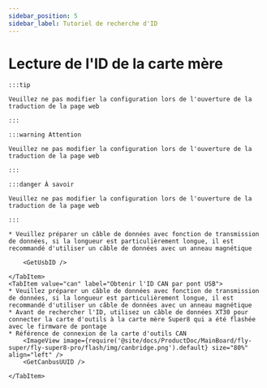 ```yaml
---
sidebar_position: 5
sidebar_label: Tutoriel de recherche d'ID
---
```










# Lecture de l'ID de la carte mère

    :::tip

    Veuillez ne pas modifier la configuration lors de l'ouverture de la traduction de la page web

    :::

    :::warning Attention

    Veuillez ne pas modifier la configuration lors de l'ouverture de la traduction de la page web

    :::

    :::danger À savoir

    Veuillez ne pas modifier la configuration lors de l'ouverture de la traduction de la page web

    :::

<Tabs>
    <TabItem value="usb" label="Obtenir l'ID USB" default>
        
    * Veuillez préparer un câble de données avec fonction de transmission de données, si la longueur est particulièrement longue, il est recommandé d'utiliser un câble de données avec un anneau magnétique
    
        <GetUsbID />
        
    </TabItem>
    <TabItem value="can" label="Obtenir l'ID CAN par pont USB">
    * Veuillez préparer un câble de données avec fonction de transmission de données, si la longueur est particulièrement longue, il est recommandé d'utiliser un câble de données avec un anneau magnétique
    * Avant de rechercher l'ID, utilisez un câble de données XT30 pour connecter la carte d'outils à la carte mère Super8 qui a été flashée avec le firmware de pontage
    * Référence de connexion de la carte d'outils CAN
        <ImageView image={require('@site/docs/ProductDoc/MainBoard/fly-super/fly-super8-pro/flash/img/canbridge.png').default} size="80%" align="left" />   
        <GetCanbusUUID />

    </TabItem>
</Tabs>